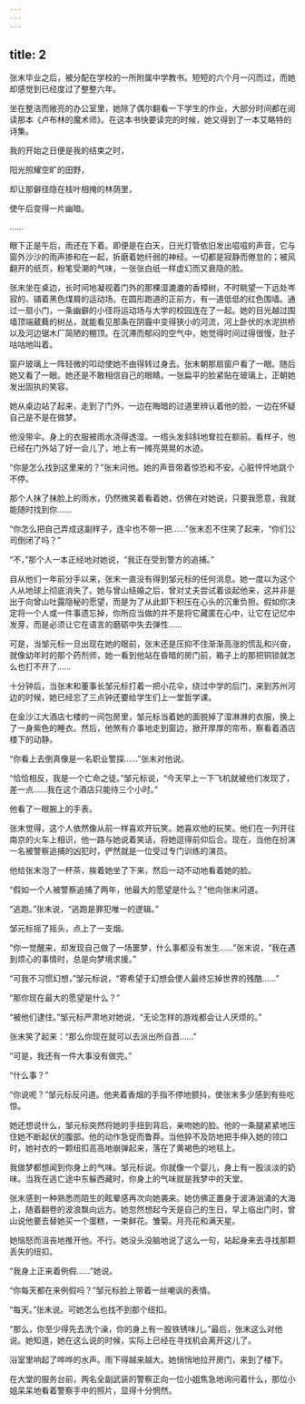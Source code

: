 ```yaml
---
---
---
```

title: 2
---



张末毕业之后，被分配在学校的一所附属中学教书。短短的六个月一闪而过，而她却感觉到已经度过了整整六年。

坐在整洁而敞亮的办公室里，她除了偶尔翻看一下学生的作业，大部分时间都在阅读那本《卢布林的魔术师》。在这本书快要读完的时候，她又得到了一本艾略特的诗集。

我的开始之日便是我的结束之时，

阳光照耀空旷的田野，

却让那僻径隐在枝叶相掩的林荫里，

使午后变得一片幽暗。

……

眼下正是午后，雨还在下着。即便是在白天，日光灯管依旧发出嗞嗞的声音，它与窗外沙沙的雨声掺和在一起，折磨着她纤弱的神经。一切都是寂静而倦怠的；被风翻开的纸页，粉笔受潮的气味，一张张白纸一样虚幻而又衰隐的脸。

张末坐在桌边，长时间地凝视着门外的那棵湿漉漉的香樟树，不时眺望一下远处岑寂的、铺着黑色煤屑的运动场。在圆形跑道的正前方，有一道低低的红色围墙。通过一扇小门，一条幽僻的小径将运动场与大学的校园连在了一起。她的目光越过围墙顶端葳蕤的树丛，就能看见那条在阴霾中变得狭小的河流，河上卧伏的水泥拱桥以及河边锯木厂简陋的棚顶。在沉滞而郁闷的空气中，她觉得时间过得很慢，肚子咕咕地叫着。

窗户玻璃上一阵轻微的叩动使她不由得转过身去。张末朝那扇窗户看了一眼。随后她又看了一眼。她还是不敢相信自己的眼睛。一张扁平的脸紧贴在玻璃上，正朝她发出固执的笑容。

她从桌边站了起来，走到了门外，一边在晦暗的过道里辨认着他的脸，一边在怀疑自己是不是在做梦。

他没带伞。身上的衣服被雨水浇得透湿。一绺头发斜斜地耷拉在额前。看样子，他已经在门外站了好一会儿了，地上有一摊亮晃晃的水迹。

“你是怎么找到这里来的？”张末问他。她的声音带着惊恐和不安。心脏怦怦地跳个不停。

那个人抹了抹脸上的雨水，仍然微笑着看着她，仿佛在对她说，只要我愿意，我就能随时找到你……

“你怎么把自己弄成这副样子，连伞也不带一把……”张末忍不住笑了起来，“你们公司倒闭了吗？”

“不，”那个人一本正经地对她说，“我正在受到警方的追捕。”

自从他们一年前分手以来，张末一直没有得到邹元标的任何消息。她一度以为这个人从地球上彻底消失了。她与曾山结婚之后，曾对丈夫尝试着谈起他来，这并非是出于向曾山吐露隐秘的愿望，而是为了从此卸下积压在心头的沉重负担。假如你决定将一个人或一件事遗忘掉，你所应当做的并不是将它藏匿在心中，让它在记忆中发芽，而是必须让它在语言的磨砺中失去弹性……

可是，当邹元标一旦出现在她的眼前，张末还是压抑不住渐渐高涨的慌乱和兴奋，就像幼年时的那个药剂师，她一看到他站在昏暗的房门前，箱子上的那把铜锁就怎么也打不开了……

十分钟后，当张末和董事长邹元标打着一把小花伞，绕过中学的后门，来到苏州河边的时候，她已经忘了三点钟还要给学生们上一堂哲学课。

在金沙江大酒店七楼的一间包房里，邹元标当着她的面脱掉了湿淋淋的衣服，换上了一身紫色的睡衣。然后，他煞有介事地走到窗边，掀开厚厚的帘布，察看着酒店楼下的动静。

“你看上去倒真像是一名职业警探……”张末对他说。

“恰恰相反，我是一个亡命之徒。”邹元标说，“今天早上一下飞机就被他们发现了，差一点……我在这个酒店只能待三个小时。”

他看了一眼腕上的手表。

张末觉得，这个人依然像从前一样喜欢开玩笑。她喜欢他的玩笑。他们在一列开往南京的火车上相识，他一路与她说着笑话，将她逗得前仰后合。现在，当他在扮演一名被警察追捕的凶犯时，俨然就是一位受过专门训练的演员。

他给张末泡了一杯茶，挨着她坐了下来，然后一动不动地看着她的脸。

“假如一个人被警察追捕了两年，他最大的愿望是什么？”他向张末问道。

“逃跑。”张末说，“逃跑是罪犯唯一的逻辑。”

邹元标摇了摇头，点上了一支烟。

“你一觉醒来，却发现自己做了一场噩梦，什么事都没有发生……”张末说，“我在遇到烦心的事情时，总是向梦境求援。”

“可我不习惯幻想，”邹元标说，“寄希望于幻想会使人最终忘掉世界的残酷……”

“那你现在最大的愿望是什么？”

“被他们逮住。”邹元标严肃地对她说，“无论怎样的游戏都会让人厌烦的。”

张末笑了起来：“那么你现在就可以去派出所自首……”

“可是，我还有一件大事没有做完。”

“什么事？”

“你说呢？”邹元标反问道。他夹着香烟的手指不停地颤抖，使张末多少感到有些吃惊。

她还想说什么，邹元标突然将她的手扭到背后，亲吻她的脸。他的一条腿紧紧地压住她不断起伏的腹部。他的动作急促而鲁莽。当他猝不及防地把手伸入她的领口时，她衬衣的一颗纽扣高高地崩弹起来，落在了黄褐色的地毯上。

我做梦都想闻到你身上的气味。邹元标说。你就像一个婴儿，身上有一股淡淡的奶味。当我在逃亡途中东躲西藏时，你身上的气味就是我梦中的天堂。

张末感到一种熟悉而陌生的眩晕感再次向她袭来。她仿佛正置身于波涛汹涌的大海上，随着翻卷的波浪飘向远方。她忽然想起今天是自己的生日，早上临出门时，曾山说他要去替她买一个蛋糕，一束鲜花。雏菊。月亮花和满天星。

她恼怒而沮丧地推开他。不行。她没头没脑地说了这么一句，站起身来去寻找那颗丢失的纽扣。

“我身上正来着例假……”她说。

“你每天都在来例假吗？”邹元标脸上带着一丝嘲讽的表情。

“每天。”张末说。可她怎么也找不到那个纽扣。

“那么，你至少得先去洗个澡，你的身上有一股铁锈味儿。”最后，张末这么对他说。她知道，她在这么说的时候，实际上已经在寻找机会离开这儿了。

浴室里响起了哗哗的水声。雨下得越来越大。她悄悄地拉开房门，来到了楼下。

在大堂的服务台前，两名全副武装的警察正向一位小姐焦急地询问着什么，那位小姐呆呆地看着警察手中的照片，显得十分惘然。